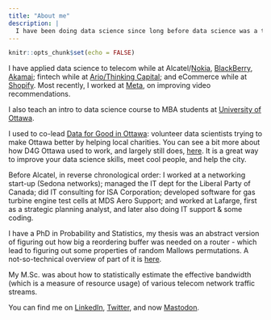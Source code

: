```yaml
---
title: "About me"
description: |
  I have been doing data science since long before data science was a thing. 
---
```


```r
knitr::opts_chunk$set(echo = FALSE)
```



I have applied data science to telecom while at Alcatel/[Nokia](https://www.nokia.com/), [BlackBerry](https://www.blackberry.com), [Akamai](https://www.akamai.com/); fintech while at  [Ario/Thinking Capital](https://www.thinkingcapital.ca/); and eCommerce while at [Shopify](https://www.shopify.ca/). Most recently, I worked at [Meta](www.meta.com), on improving video recommendations.

I also teach an intro to data science course to MBA students at [University of Ottawa](https://telfer.uottawa.ca).  

I used to co-lead [Data for Good in Ottawa](https://ottawa.dataforgood.ca/): volunteer data scientists trying to make Ottawa better by helping local charities. You can see a bit more about how D4G Ottawa used to work, and largely still does, [here](https://datascienceottawa.wordpress.com/data-for-good-ottawa-intro-faq-status/). It is a great way to improve your data science skills, meet cool people, and help the city.

Before Alcatel, in reverse chronological order: I worked at a networking start-up (Sedona networks); managed the IT dept for the Liberal Party of Canada; did IT consulting for ISA Corporation; developed software for gas turbine engine test cells at MDS Aero Support; and worked at Lafarge, first as a strategic planning analyst, and later also doing IT support & some coding.

I have a PhD in Probability and Statistics, my thesis was an abstract version of figuring out how big a reordering buffer was needed on a router - which lead to figuring out some properties of random Mallows permutations. A not-so-technical overview of part of it is [here](https://github.com/prabinov42/MiscData/blob/master/ThesisSummary1.pdf).

My M.Sc. was about how to statistically estimate the effective bandwidth (which is a measure of resource usage) of various telecom network traffic streams.

You can find me on [LinkedIn](https://www.linkedin.com/in/peter-rabinovitch/),  [Twitter](https://twitter.com/prabinov42), and now [Mastodon](prabinov42@mastodon.social).  


